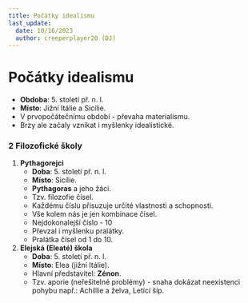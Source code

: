 ```yaml
---
title: Počátky idealismu
last_update:
  date: 10/16/2023
  author: creeperplayer20 (DJ)
---
```


# Počátky idealismu

- **Obdoba**: 5. století př. n. l.
- **Místo**: Jižní Itálie a Sicílie.
- V prvopočátečnímu období - převaha materialismu.
- Brzy ale začaly vznikat i myšlenky idealistické.

### 2 Filozofické školy

1. **Pythagorejci**
   - **Doba**: 5. století př. n. l.
   - **Místo**: Sicílie.
   - **Pythagoras** a jeho žáci.
   - Tzv. filozofie čísel.
   - Každému číslu přisuzuje určité vlastnosti a schopnosti.
   - Vše kolem nás je jen kombinace čísel.
   - Nejdokonalejší číslo - 10
   - Převzal i myšlenku pralátky.
   - Pralátka čísel od 1 do 10.
1. **Elejská (Eleaté) škola**
   - **Doba**: 5. století př. n. l.
   - **Místo**: Elea (jižní Itálie).
   - Hlavní představitel: **Zénon**.
   - Tzv. aporie (neřešitelné problémy) - snaha dokázat neexistenci pohybu např.: Achillie a želva, Letící šíp.
